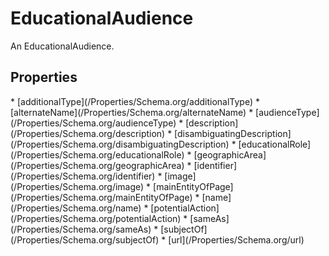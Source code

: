   
# EducationalAudience

An EducationalAudience.

## Properties

<Grid>
* [additionalType](/Properties/Schema.org/additionalType)
* [alternateName](/Properties/Schema.org/alternateName)
* [audienceType](/Properties/Schema.org/audienceType)
* [description](/Properties/Schema.org/description)
* [disambiguatingDescription](/Properties/Schema.org/disambiguatingDescription)
* [educationalRole](/Properties/Schema.org/educationalRole)
* [geographicArea](/Properties/Schema.org/geographicArea)
* [identifier](/Properties/Schema.org/identifier)
* [image](/Properties/Schema.org/image)
* [mainEntityOfPage](/Properties/Schema.org/mainEntityOfPage)
* [name](/Properties/Schema.org/name)
* [potentialAction](/Properties/Schema.org/potentialAction)
* [sameAs](/Properties/Schema.org/sameAs)
* [subjectOf](/Properties/Schema.org/subjectOf)
* [url](/Properties/Schema.org/url)
</Grid>

